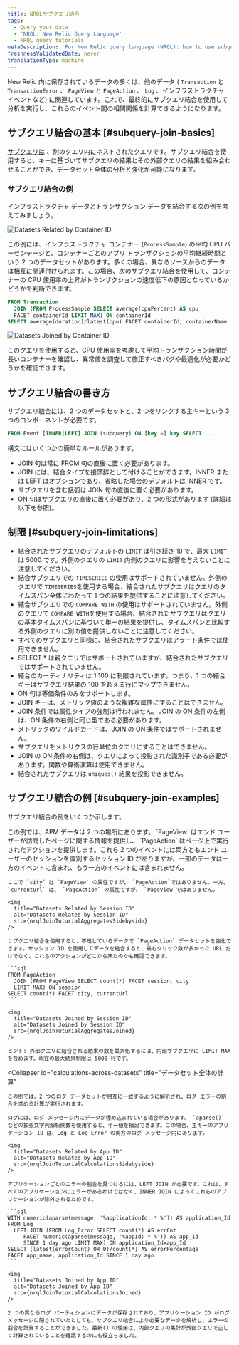 ```yaml
---
title: NRQLサブクエリ結合
tags:
  - Query your data
  - 'NRQL: New Relic Query Language'
  - NRQL query tutorials
metaDescription: 'For New Relic query language (NRQL): how to use subquery joins.'
freshnessValidatedDate: never
translationType: machine
---
```








New Relic 内に保存されているデータの多くは、他のデータ ( `Transaction` と `TransactionError` 、 `PageView` と `PageAction` 、 `Log` 、インフラストラクチャ イベントなど) に関連しています。これで、最終的にサブクエリ結合を使用して分析を実行し、これらのイベント間の相関関係を計算できるようになります。

## サブクエリ結合の基本 [#subquery-join-basics]

[サブクエリは](/docs/query-your-data/nrql-new-relic-query-language/get-started/subqueries-in-nrql) 、別のクエリ内にネストされたクエリです。サブクエリ結合を使用すると、キーに基づいてサブクエリの結果とその外部クエリの結果を組み合わせることができ、データセット全体の分析と強化が可能になります。

### サブクエリ結合の例

インフラストラクチャ データとトランザクション データを結合する次の例を考えてみましょう。

<img
  title="Datasets related by container ID"
  alt="Datasets Related by Container ID"
  src={nrqlJoinTuturialRowsSidebyside}
/>

この例には、インフラストラクチャ コンテナー (`ProcessSample`) の平均 CPU パーセンテージと、コンテナーごとのアプリ トランザクションの平均継続時間という 2 つのデータセットがあります。多くの場合、異なるソースからのデータは相互に関連付けられます。この場合、次のサブクエリ結合を使用して、コンテナーの CPU 使用率の上昇がトランザクションの速度低下の原因となっているかどうかを判断できます。

```sql
FROM Transaction
  JOIN (FROM ProcessSample SELECT average(cpuPercent) AS cpu
  FACET containerId LIMIT MAX) ON containerId
SELECT average(duration)/latest(cpu) FACET containerId, containerName
```

<img
  title="Datasets Joined by Container ID"
  alt="Datasets Joined by Container ID"
  src={nrqlJoinTuturialRowsJoined}
/>

このクエリを使用すると、CPU 使用率を考慮して平均トランザクション時間が長いコンテナーを確認し、異常値を調査して修正すべきバグや最適化が必要かどうかを確認できます。

## サブクエリ結合の書き方

サブクエリ結合には、2 つのデータセットと、2 つをリンクする主キーという 3 つのコンポーネントが必要です。

```sql
FROM Event [INNER|LEFT] JOIN (subquery) ON [key =] key SELECT ...
```

構文にはいくつかの簡単なルールがあります。

* JOIN 句は常に FROM 句の直後に置く必要があります。
* JOIN には、結合タイプを接頭辞として付けることができます。INNER または LEFT はオプションであり、省略した場合のデフォルトは INNER です。
* サブクエリを含む括弧は JOIN 句の直後に置く必要があります。
* ON 句はサブクエリの直後に置く必要があり、2 つの形式があります (詳細は以下を参照)。

## 制限 [#subquery-join-limitations]

* 結合されたサブクエリのデフォルトの [`LIMIT`](#sel-limit) は引き続き 10 で、最大 `LIMIT` は 5000 です。外側のクエリの `LIMIT` 内側のクエリに影響を与えないことに注意してください。
* 結合サブクエリでの `TIMESERIES` の使用はサポートされていません。外側のクエリで `TIMESERIES`を使用する場合、結合されたサブクエリはクエリのタイムスパン全体にわたって 1 つの結果を提供することに注意してください。
* 結合サブクエリでの `COMPARE WITH` の使用はサポートされていません。外側のクエリで `COMPARE WITH`を使用する場合、結合されたサブクエリはクエリの基本タイムスパンに基づいて単一の結果を提供し、タイムスパンと比較する外側のクエリに別の値を提供しないことに注意してください。
* すべてのサブクエリと同様に、結合されたサブクエリはアラート条件では使用できません。
* SELECT \* は親クエリではサポートされていますが、結合されたサブクエリではサポートされていません。
* 結合のカーディナリティは 1:100 に制限されています。つまり、1 つの結合キーはサブクエリ結果の 100 を超える行にマップできません。
* ON 句は等価条件のみをサポートします。
* JOIN キーは、メトリック値のような複雑な属性にすることはできません。
* JOIN 条件では属性タイプの強制は行われません。JOIN の ON 条件の左側は、ON 条件の右側と同じ型である必要があります。
* メトリックのワイルドカードは、JOIN の ON 条件ではサポートされません。
* サブクエリをメトリクスの行単位のクエリにすることはできません。
* JOIN の ON 条件の右側は、クエリによって投影された識別子である必要があります。関数や算術演算は使用できません。
* 結合されたサブクエリは `uniques()` 結果を投影できません。

## サブクエリ結合の例 [#subquery-join-examples]

サブクエリ結合の例をいくつか示します。

<CollapserGroup>
  <Collapser
    id="add-missing-data"
    title="不足しているデータを追加する"
  >
    この例では、APM データは 2 つの場所にあります。 `PageView` はエンド ユーザーが訪問したページに関する情報を提供し、 `PageAction` はページ上で実行されたアクションを提供します。これら 2 つのイベントには両方ともエンド ユーザーのセッションを識別するセッション ID がありますが、一部のデータは一方のイベントに含まれ、もう一方のイベントには含まれません。

    ここで `city` は `PageView` の属性ですが、 `PageAction`ではありません。一方、 `currentUrl` は、 `PageAction` の属性ですが、 `PageView`ではありません。

    <img
      title="Datasets Related by Session ID"
      alt="Datasets Related by Session ID"
      src={nrqlJoinTuturialAggregatesSidebyside}
    />

    サブクエリ結合を使用すると、不足しているデータで `PageAction` データセットを強化できます。セッション ID を使用してデータを結合すると、最もクリック数が多かった URL だけでなく、これらのアクションがどこから来たのかも確認できます。

    ```sql
    FROM PageAction
      JOIN (FROM PageView SELECT count(*) FACET session, city
      LIMIT MAX) ON session
    SELECT count(*) FACET city, currentUrl
    ```

    <img
      title="Datasets Joined by Session ID"
      alt="Datasets Joined by Session ID"
      src={nrqlJoinTuturialAggregatesJoined}
    />

    ヒント: 外部クエリに結合される結果の数を最大化するには、内部サブクエリに LIMIT MAX を含めます。現在の最大結果制限は 5000 行です。
  </Collapser>

  <Collapser
    id="calculations-across-datasets"
    title="データセット全体の計算"
  >
    この例では、2 つのログ データセットが相互に一致するように解析され、ログ エラーの割合を求める計算が実行されます。

    ログには、ログ メッセージ内にデータが埋め込まれている場合があります。 `aparse()` などの拡張文字列解析関数を使用すると、キー値を抽出できます。この場合、主キーのアプリケーション ID は、Log と Log_Error の両方のログ メッセージ内にあります。

    <img
      title="Datasets Related by App ID"
      alt="Datasets Related by App ID"
      src={nrqlJoinTuturialCalculationsSidebyside}
    />

    アプリケーションごとのエラーの割合を見つけるには、LEFT JOIN が必要です。これは、すべてのアプリケーションにエラーがあるわけではなく、INNER JOIN によってこれらのアプリケーションが除外されるためです。

    ```sql
    WITH numeric(aparse(message, '%applicationId: * %')) AS application_Id
    FROM Log
      LEFT JOIN (FROM Log_Error SELECT count(*) AS errCnt
         FACET numeric(aparse(message, '%appId: * %')) AS app_Id
         SINCE 1 day ago LIMIT MAX) ON application_Id=app_Id
    SELECT (latest(errorCount) OR 0)/count(*) AS errorPercentage
    FACET app_name, application_Id SINCE 1 day ago
    ```

    <img
      title="Datasets Joined by App ID"
      alt="Datasets Joined by App ID"
      src={nrqlJoinTuturialCalculationsJoined}
    />

    2 つの異なるログ パーティションにデータが保存されており、アプリケーション ID がログ メッセージに隠されていたとしても、サブクエリ結合により必要なデータを解析し、エラーの割合を計算することができました。最新() の使用は、内部クエリの集計が外部クエリで正しく計算されていることを確認するのにも役立ちました。
  </Collapser>
</CollapserGroup>
